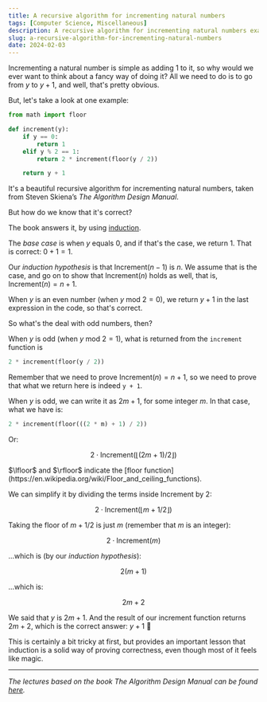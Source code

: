 ```yaml
---
title: A recursive algorithm for incrementing natural numbers
tags: [Computer Science, Miscellaneous]
description: A recursive algorithm for incrementing natural numbers example from The Algorithm Design Manual.
slug: a-recursive-algorithm-for-incrementing-natural-numbers
date: 2024-02-03
---
```


Incrementing a natural number is simple as adding $1$ to it, so why would we ever want to think about a fancy way of doing it? All we need to do is to go from $y$ to $y + 1$, and well, that's pretty obvious.

But, let's take a look at one example:

```python
from math import floor

def increment(y):
    if y == 0:
        return 1
    elif y % 2 == 1:
        return 2 * increment(floor(y / 2))

    return y + 1
```

It's a beautiful recursive algorithm for incrementing natural numbers, taken from Steven Skiena’s _The Algorithm Design Manual_.

But how do we know that it's correct?

The book answers it, by using [induction](https://rivea0.github.io/bite-sized-math-for-cs/unit-01-proofs/induction/).

The _base case_ is when $y$ equals $0$, and if that's the case, we return $1$. That is correct: $0 + 1 = 1$.

Our _induction hypothesis_ is that $\text{Increment}(n - 1)$ is $n$.
We assume that is the case, and go on to show that $\text{Increment}(n)$ holds as well, that is, $\text{Increment}(n) = n + 1$.

When $y$ is an even number (when $y \text{ mod }  2 = 0$), we return $y + 1$ in the last expression in the code, so that's correct.

So what's the deal with odd numbers, then?

When $y$ is odd (when $y \text{ mod }  2 = 1$), what is returned from the `increment` function is 

```python
2 * increment(floor(y / 2))
```

Remember that we need to prove $\text{Increment}(n) = n + 1$, so we need to prove that what we return here is indeed `y + 1`.

When $y$ is odd, we can write it as $2m + 1$, for some integer $m$. In that case, what we have is:

```python
2 * increment(floor(((2 * m) + 1) / 2))
```

Or:

$$2 \cdot \text{Increment}(\lfloor(2m + 1) / 2\rfloor)$$

<Note>
$\lfloor$ and $\rfloor$ indicate the [floor function](https://en.wikipedia.org/wiki/Floor_and_ceiling_functions).
</Note>

We can simplify it by dividing the terms inside $\text{Increment}$ by $2$:

$$2 \cdot \text{Increment}(\lfloor{m + 1 / 2}\rfloor)$$


Taking the floor of $m + 1/2$ is just $m$ (remember that $m$ is an integer):

$$ 2 \cdot \text{Increment}(m)$$

...which is (by our _induction hypothesis_):

$$2(m + 1)$$

...which is:

$$2m + 2$$

We said that $y$ is $2m + 1$. And the result of our increment function returns $2m + 2$, which is the correct answer: $y + 1$ 🎉

This is certainly a bit tricky at first, but provides an important lesson that induction is a solid way of proving correctness, even though most of it feels like magic.

---

_The lectures based on the book _The Algorithm Design Manual_ can be found [here](https://www3.cs.stonybrook.edu/~skiena/373/videos/)._
